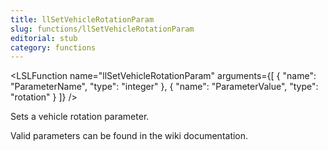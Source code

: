 ```yaml
---
title: llSetVehicleRotationParam
slug: functions/llSetVehicleRotationParam
editorial: stub
category: functions
---
```


<LSLFunction
	name="llSetVehicleRotationParam"
	arguments={[
	{
		"name": "ParameterName",
		"type": "integer"
	},
	{
		"name": "ParameterValue",
		"type": "rotation"
	}
]}
/>

Sets a vehicle rotation parameter.

Valid parameters can be found in the wiki documentation.
